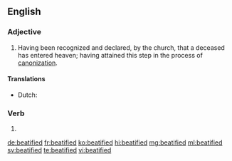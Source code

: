 ==English==

===Adjective===
{{en-adj|-}}

# {{lb|en|Roman Catholic}} Having been recognized and declared, by the church, that a deceased has entered heaven; having attained this step in the process of [[canonization]].

====Translations====
{{trans-top|declared that a deceased has entered heaven}}
* Dutch: {{t+|nl|zalig}}
{{trans-mid}}
{{trans-bottom}}

===Verb===
{{head|en|verb form}}

# {{en-past of|beatify}}

[[de:beatified]]
[[fr:beatified]]
[[ko:beatified]]
[[hi:beatified]]
[[mg:beatified]]
[[ml:beatified]]
[[sv:beatified]]
[[te:beatified]]
[[vi:beatified]]